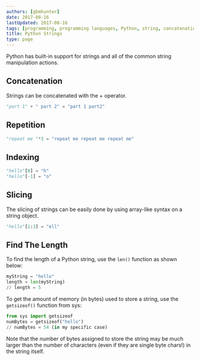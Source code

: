 ```yaml
---
authors: [gbmhunter]
date: 2017-08-16
lastUpdated: 2017-08-16
tags: [programming, programming languages, Python, string, concatenation, repetition, indexing, slicing, length]
title: Python Strings
type: page
---
```


Python has built-in support for strings and all of the common string manipulation actions.

## Concatenation

Strings can be concatenated with the + operator.

```py    
"part 1" + " part 2" = "part 1 part2"
```

## Repetition

```py    
"repeat me "*3 = "repeat me repeat me repeat me"
```

## Indexing

```py    
"hello"[0] = "h"
"hello"[-1] = "o"
```

## Slicing

The slicing of strings can be easily done by using array-like syntax on a string object.

```py    
"hello"[1:3] = "ell"
```

## Find The Length

To find the length of a Python string, use the `len()` function as shown below:

```py    
myString = "hello"
length = len(myString)
// length = 5
```

To get the amount of memory (in bytes) used to store a string, use the `getsizeof()` function from sys:

```py    
from sys import getsizeof
numBytes = getsizeof("hello")
// numBytes = 54 (in my specific case)
```

Note that the number of bytes assigned to store the string may be much larger than the number of characters (even if they are single byte chars!) in the string itself.

